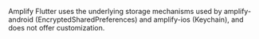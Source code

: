 Amplify Flutter uses the underlying storage mechanisms used by amplify-android (EncryptedSharedPreferences) and amplify-ios (Keychain), and does not offer customization.
